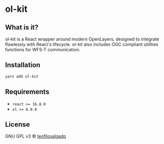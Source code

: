 
<Meta title="Home" />

# ol-kit

## What is it?

ol-kit is a React wrapper around modern OpenLayers, designed to integrate flawlessly with React's lifecycle. ol-kit also includes OGC compliant utilities functions for WFS-T communication.

## Installation

```bash
yarn add ol-kit
```

## Requirements

- `react >= 16.8.0`
- `ol >= 6.0.0`

## License

GNU GPL v3 © [teofilosalgado](https://github.com/teofilosalgado)

